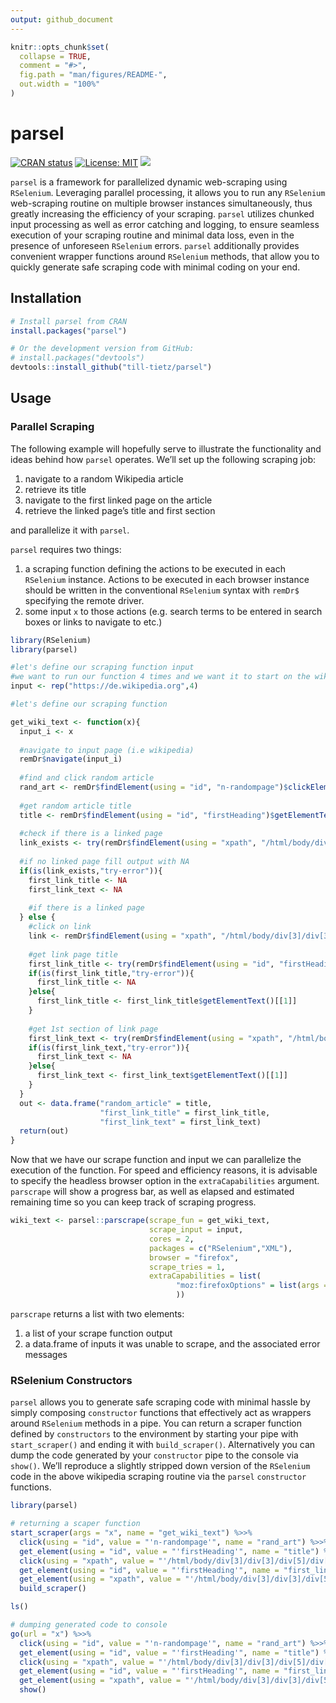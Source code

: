 ```yaml
---
output: github_document
---
```


<!-- README.md is generated from README.Rmd. Please edit that file -->

```r
knitr::opts_chunk$set(
  collapse = TRUE,
  comment = "#>",
  fig.path = "man/figures/README-",
  out.width = "100%"
)
```

# parsel

<!-- badges: start -->
[![CRAN status](https://www.r-pkg.org/badges/version/parsel)](https://CRAN.R-project.org/package=parsel)
[![License: MIT](https://img.shields.io/badge/License-MIT-orange.svg)](https://opensource.org/license/mit/)
![](https://cranlogs.r-pkg.org/badges/grand-total/parsel?color)
<!-- badges: end -->

`parsel` is a framework for parallelized  dynamic web-scraping using `RSelenium`. Leveraging parallel processing, it allows you to run any `RSelenium` web-scraping routine on multiple browser instances simultaneously, thus greatly increasing the efficiency of your scraping. `parsel` utilizes chunked input processing as well as error catching and logging, to ensure seamless execution of your scraping routine and minimal data loss, even in the presence of unforeseen `RSelenium` errors. 
`parsel` additionally provides convenient wrapper functions around `RSelenium` methods, that allow you to quickly generate safe scraping code with minimal coding on your end. 

## Installation

``` r
# Install parsel from CRAN
install.packages("parsel")

# Or the development version from GitHub:
# install.packages("devtools")
devtools::install_github("till-tietz/parsel")
```
## Usage 

### Parallel Scraping 

The following example will hopefully serve to illustrate the functionality and ideas behind how `parsel` operates.
We'll set up the following scraping job:

1. navigate to a random Wikipedia article 
2. retrieve its title 
3. navigate to the first linked page on the article 
4. retrieve the linked page's title and first section 

and parallelize it with `parsel`.

`parsel` requires two things: 

1. a scraping function defining the actions to be executed in each `RSelenium` instance. Actions to be executed in each browser instance should be written in the conventional `RSelenium` syntax with `remDr$` specifying the remote driver.   
2. some input `x` to those actions (e.g. search terms to be entered in search boxes or links to navigate to etc.)

```r
library(RSelenium)
library(parsel)

#let's define our scraping function input 
#we want to run our function 4 times and we want it to start on the wikipedia main page each time 
input <- rep("https://de.wikipedia.org",4)

#let's define our scraping function 

get_wiki_text <- function(x){
  input_i <- x
  
  #navigate to input page (i.e wikipedia)
  remDr$navigate(input_i)
  
  #find and click random article 
  rand_art <- remDr$findElement(using = "id", "n-randompage")$clickElement()
  
  #get random article title 
  title <- remDr$findElement(using = "id", "firstHeading")$getElementText()[[1]]
  
  #check if there is a linked page
  link_exists <- try(remDr$findElement(using = "xpath", "/html/body/div[3]/div[3]/div[5]/div[1]/p[1]/a[1]"))
  
  #if no linked page fill output with NA
  if(is(link_exists,"try-error")){
    first_link_title <- NA
    first_link_text <- NA
    
    #if there is a linked page
  } else {
    #click on link
    link <- remDr$findElement(using = "xpath", "/html/body/div[3]/div[3]/div[5]/div[1]/p[1]/a[1]")$clickElement()
    
    #get link page title
    first_link_title <- try(remDr$findElement(using = "id", "firstHeading"))
    if(is(first_link_title,"try-error")){
      first_link_title <- NA
    }else{
      first_link_title <- first_link_title$getElementText()[[1]]
    }
    
    #get 1st section of link page
    first_link_text <- try(remDr$findElement(using = "xpath", "/html/body/div[3]/div[3]/div[5]/div[1]/p[1]"))
    if(is(first_link_text,"try-error")){
      first_link_text <- NA
    }else{
      first_link_text <- first_link_text$getElementText()[[1]]
    }
  }
  out <- data.frame("random_article" = title,
                    "first_link_title" = first_link_title,
                    "first_link_text" = first_link_text)
  return(out)
}


```

Now that we have our scrape function and input we can parallelize the execution of the function. 
For speed and efficiency reasons, it is advisable to specify the headless browser option in the `extraCapabilities` argument. 
`parscrape` will show a progress bar, as well as elapsed and estimated remaining time so you can keep track of scraping progress. 

```r
wiki_text <- parsel::parscrape(scrape_fun = get_wiki_text,
                               scrape_input = input,
                               cores = 2,
                               packages = c("RSelenium","XML"),
                               browser = "firefox",
                               scrape_tries = 1,
                               extraCapabilities = list(
                                     "moz:firefoxOptions" = list(args = list('--headless'))
                                     ))


```

`parscrape` returns a list with two elements:

1. a list of your scrape function output 
2. a data.frame of inputs it was unable to scrape, and the associated error messages 


### RSelenium Constructors 

`parsel` allows you to generate safe scraping code with minimal hassle by simply composing `constructor` functions that effectively act as wrappers around `RSelenium` methods in a pipe. You can return a scraper function defined by `constructors` to the environment by starting your pipe with `start_scraper()` and ending it with `build_scraper()`. Alternatively you can dump the code generated by your `constructor` pipe to the console via `show()`.
We'll reproduce a slightly stripped down version of the `RSelenium` code in the above wikipedia scraping routine via the `parsel` `constructor` functions. 

```r
library(parsel)

# returning a scaper function 
start_scraper(args = "x", name = "get_wiki_text") %>>%
  click(using = "id", value = "'n-randompage'", name = "rand_art") %>>%
  get_element(using = "id", value = "'firstHeading'", name = "title") %>>%
  click(using = "xpath", value = "'/html/body/div[3]/div[3]/div[5]/div[1]/p[1]/a[1]'", name = "link") %>>%
  get_element(using = "id", value = "'firstHeading'", name = "first_link_title") %>>%
  get_element(using = "xpath", value = "'/html/body/div[3]/div[3]/div[5]/div[1]/p[1]'", name = "first_link_text") %>>%
  build_scraper()

ls()  

# dumping generated code to console 
go(url = "x") %>>%
  click(using = "id", value = "'n-randompage'", name = "rand_art") %>>%
  get_element(using = "id", value = "'firstHeading'", name = "title") %>>%
  click(using = "xpath", value = "'/html/body/div[3]/div[3]/div[5]/div[1]/p[1]/a[1]'", name = "link") %>>%
  get_element(using = "id", value = "'firstHeading'", name = "first_link_title") %>>%
  get_element(using = "xpath", value = "'/html/body/div[3]/div[3]/div[5]/div[1]/p[1]'", name = "first_link_text") %>>%
  show()
  

```

